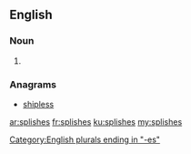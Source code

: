 ==English==

===Noun===
{{head|en|noun plural form}}

# {{plural of|splish|lang=en}}

===Anagrams===
* [[shipless#English|shipless]]

[[Category:English plurals ending in "-es"]]

[[ar:splishes]]
[[fr:splishes]]
[[ku:splishes]]
[[my:splishes]]